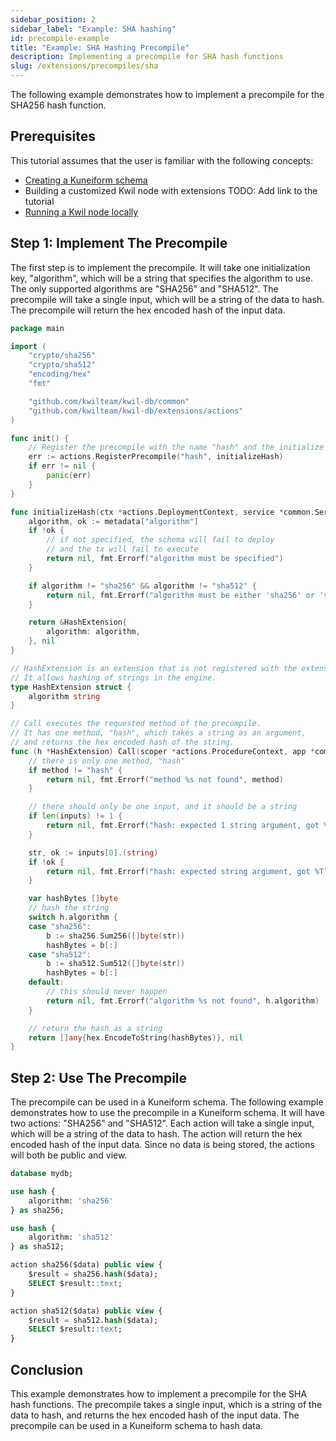 ```yaml
---
sidebar_position: 2
sidebar_label: "Example: SHA hashing"
id: precompile-example
title: "Example: SHA Hashing Precompile"
description: Implementing a precompile for SHA hash functions
slug: /extensions/precompiles/sha
---
```


The following example demonstrates how to implement a precompile for the SHA256 hash function.

## Prerequisites

This tutorial assumes that the user is familiar with the following concepts:
- [Creating a Kuneiform schema](/docs/getting-started/create-a-database)
- Building a customized Kwil node with extensions TODO: Add link to the tutorial
- [Running a Kwil node locally](/docs/node/quickstart#single-node)

## Step 1: Implement The Precompile

The first step is to implement the precompile. It will take one initialization key, "algorithm", which will be a
string that specifies the algorithm to use. The only supported algorithms are "SHA256" and "SHA512". The precompile
will take a single input, which will be a string of the data to hash. The precompile will return the hex encoded
hash of the input data.

```go title="hash.go"
package main

import (
	"crypto/sha256"
	"crypto/sha512"
	"encoding/hex"
	"fmt"

	"github.com/kwilteam/kwil-db/common"
	"github.com/kwilteam/kwil-db/extensions/actions"
)

func init() {
	// Register the precompile with the name "hash" and the initialize function
	err := actions.RegisterPrecompile("hash", initializeHash)
	if err != nil {
		panic(err)
	}
}

func initializeHash(ctx *actions.DeploymentContext, service *common.Service, metadata map[string]string) (actions.Instance, error) {
	algorithm, ok := metadata["algorithm"]
	if !ok {
		// if not specified, the schema will fail to deploy
		// and the tx will fail to execute
		return nil, fmt.Errorf("algorithm must be specified")
	}

	if algorithm != "sha256" && algorithm != "sha512" {
		return nil, fmt.Errorf("algorithm must be either 'sha256' or 'sha512'")
	}

	return &HashExtension{
		algorithm: algorithm,
	}, nil
}

// HashExtension is an extension that is not registered with the extension registry.
// It allows hashing of strings in the engine.
type HashExtension struct {
	algorithm string
}

// Call executes the requested method of the precompile.
// It has one method, "hash", which takes a string as an argument,
// and returns the hex encoded hash of the string.
func (h *HashExtension) Call(scoper *actions.ProcedureContext, app *common.App, method string, inputs []any) ([]any, error) {
	// there is only one method, "hash"
	if method != "hash" {
		return nil, fmt.Errorf("method %s not found", method)
	}

	// there should only be one input, and it should be a string
	if len(inputs) != 1 {
		return nil, fmt.Errorf("hash: expected 1 string argument, got %d", len(inputs))
	}

	str, ok := inputs[0].(string)
	if !ok {
		return nil, fmt.Errorf("hash: expected string argument, got %T", inputs[0])
	}

	var hashBytes []byte
	// hash the string
	switch h.algorithm {
	case "sha256":
		b := sha256.Sum256([]byte(str))
		hashBytes = b[:]
	case "sha512":
		b := sha512.Sum512([]byte(str))
		hashBytes = b[:]
	default:
		// this should never happen
		return nil, fmt.Errorf("algorithm %s not found", h.algorithm)
	}

	// return the hash as a string
	return []any{hex.EncodeToString(hashBytes)}, nil
}
```

## Step 2: Use The Precompile

The precompile can be used in a Kuneiform schema. The following example demonstrates how to use the precompile in a Kuneiform schema.
It will have two actions: "SHA256" and "SHA512". Each action will take a single input, which will be a string of the data to hash.
The action will return the hex encoded hash of the input data. Since no data is being stored, the actions will both be public and view.

```sql title="schema.kf"
database mydb;

use hash {
    algorithm: 'sha256'
} as sha256;

use hash {
    algorithm: 'sha512'
} as sha512;

action sha256($data) public view {
    $result = sha256.hash($data);
    SELECT $result::text;
}

action sha512($data) public view {
    $result = sha512.hash($data);
    SELECT $result::text;
}
```

## Conclusion

This example demonstrates how to implement a precompile for the SHA hash functions. The precompile takes a single input,
which is a string of the data to hash, and returns the hex encoded hash of the input data. The precompile can be used in
a Kuneiform schema to hash data.